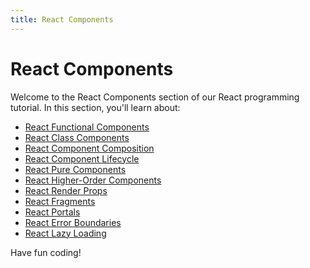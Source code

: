 ```yaml
---
title: React Components
---
```


# React Components

Welcome to the React Components section of our React programming tutorial. In this section, you'll learn about:

- [React Functional Components](./0-react-functional-components.mdx)
- [React Class Components](./1-react-class-components.mdx)
- [React Component Composition](./2-react-component-composition.mdx)
- [React Component Lifecycle](./3-react-component-lifecycle.mdx)
- [React Pure Components](./4-react-pure-components.mdx)
- [React Higher-Order Components](./5-react-higher-order-components.mdx)
- [React Render Props](./6-react-render-props.mdx)
- [React Fragments](./7-react-fragments.mdx)
- [React Portals](./8-react-portals.mdx)
- [React Error Boundaries](./9-react-error-boundaries.mdx)
- [React Lazy Loading](./10-react-lazy-loading.mdx)

Have fun coding!